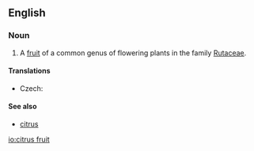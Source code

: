 ==English==

===Noun===

{{en-noun|sg=[[citrus]] [[fruit]]}}
# A [[fruit]] of a common genus of flowering plants in the family [[Rutaceae]].

====Translations====
{{trans-top|fruit of genus in family Rutaceae}}
{{trans-mid}}
* Czech: {{t|cs|citrusové ovoce|n}}
{{trans-bottom}}

====See also====
* [[citrus]]

[[io:citrus fruit]]